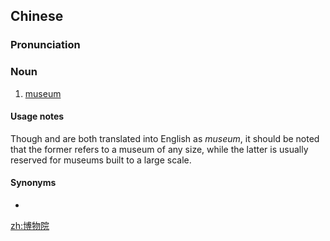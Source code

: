 ==Chinese==
{{zh-forms|type=21}}

===Pronunciation===
{{zh-pron
|m=bówùyuàn
|c=bok3 mat6 jyun6-2
|mn=xm,qz,zz,tw:phok-bu̍t-īⁿ/xm:pok-bu̍t-īⁿ
|cat=n
}}

===Noun===
{{zh-noun}}

# [[museum]] {{zh-mw|家}}

====Usage notes====
Though {{zh-l|博物館}} and {{zh-l|博物院|tr=bówùyuàn}} are both translated into English as ''museum'', it should be noted that the former refers to a museum of any size, while the latter is usually reserved for museums built to a large scale.

====Synonyms====
* {{zh-l|博物館}}

{{zh-cat|Buildings}}

[[zh:博物院]]